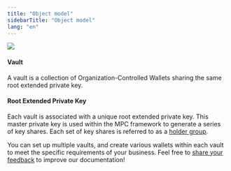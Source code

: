 ```yaml
---
title: "Object model"
sidebarTitle: "Object model"
lang: "en"
---
```

<img src="/en/images/mpc-wallet/OCW.svg"/>

#### Vault
A vault is a collection of Organization-Controlled Wallets sharing the same root extended private key.

#### Root Extended Private Key
Each vault is associated with a unique root extended private key. This master private key is used within the MPC framework to generate a series of key shares. Each set of key shares is referred to as a [holder group](/en/portal/mpc-wallets/ocw/create-key-share-groups).

You can set up multiple vaults, and create various wallets within each vault to meet the specific requirements of your business.
<Tip>Feel free to [share your feedback](https://forms.zohopublic.com/cobo/form/DocumentFeedbackForm/formperma/QvLOhxJv1_JMsJ-1dleZ8Itb_7rzN-LtgvsDdxosoVI?referrername=manuals) to improve our documentation!</Tip>